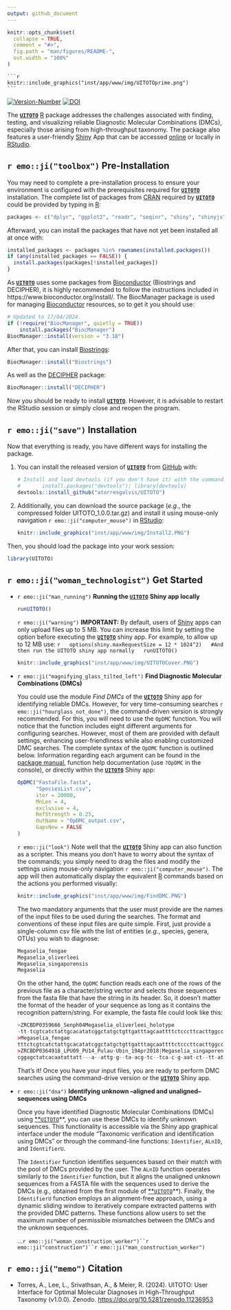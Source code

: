 ---
output: github_document
---

<!-- README.md is generated from README.Rmd. Please edit that file -->

```{r, include = FALSE}
knitr::opts_chunk$set(
  collapse = TRUE,
  comment = "#>",
  fig.path = "man/figures/README-",
  out.width = "100%"
)
```

	```{r, echo=FALSE, fig.cap="", out.width = '50%'}
	knitr::include_graphics("inst/app/www/img/UITOTOprime.png")
	```

<!-- badges: start -->
[![Version-Number](https://img.shields.io/github/r-package/v/atorresgalvis/UITOTO?label=UITOTO (Dev))](https://github.com/atorresgalvis/UITOTO)
[![DOI](https://zenodo.org/badge/DOI/10.5281/zenodo.11236953.svg)](https://doi.org/10.5281/zenodo.11236953)
<!-- badges: end -->

The [**```UITOTO```**](https://github.com/atorresgalvis/UITOTO) [R](https://www.r-project.org/) package addresses the challenges associated with finding, testing, and visualizing reliable Diagnostic Molecular Combinations (DMCs), especially those arising from high-throughput taxonomy. The package also features a user-friendly [Shiny](https://shiny.posit.co/) App that can be accessed [online](https://atorresgalvis.shinyapps.io/MolecularDiagnoses/) or locally in [RStudio](https://posit.co/products/open-source/rstudio/).

## `r emo::ji("toolbox")` Pre-Installation 

You may need to complete a pre-installation process to ensure your environment is configured with the prerequisites required for [**```UITOTO```**](https://github.com/atorresgalvis/UITOTO) installation. The complete list of packages from [CRAN](https://cran.r-project.org/) required by [**```UITOTO```**](https://github.com/atorresgalvis/UITOTO) could be provided by typing in [R](https://www.r-project.org/):
``` {r, eval=F, echo=T}
packages <- c("dplyr", "ggplot2", "readr", "seqinr", "shiny", "shinyjs", "shinyWidgets")
```
Afterward, you can install the packages that have not yet been installed all at once with:
``` {r, eval=F, echo=T}
installed_packages <- packages %in% rownames(installed.packages())
if (any(installed_packages == FALSE)) {
  install.packages(packages[!installed_packages])
}
```
As [**```UITOTO```**](https://github.com/atorresgalvis/UITOTO) uses some packages from [Bioconductor](https://www.bioconductor.org) (Biostrings and DECIPHER), it is highly recommended to follow the instructions included in https://www.bioconductor.org/install/. The BiocManager package is used for managing [Bioconductor](https://www.bioconductor.org) resources, so to get 
it you should use:
``` {r, eval=F, echo=T}
# Updated to 17/04/2024.
if (!require("BiocManager", quietly = TRUE))
    install.packages("BiocManager")
BiocManager::install(version = "3.18")
```
After that, you can install [Biostrings](https://bioconductor.org/packages/release/bioc/html/Biostrings.html):
``` {r, eval=F, echo=T}
BiocManager::install("Biostrings")
```
As well as the [DECIPHER](https://www.bioconductor.org/packages/release/bioc/html/DECIPHER.html) package:
``` {r, eval=F, echo=T}
BiocManager::install("DECIPHER")
```
Now you should be ready to install [**```UITOTO```**](https://github.com/atorresgalvis/UITOTO). However, it is advisable to restart the RStudio session or simply close and reopen the program.

## `r emo::ji("save")` Installation

Now that everything is ready, you have different ways for installing the package.

1. You can install the released version of [**```UITOTO```**](https://github.com/atorresgalvis/UITOTO) from [GitHub](https://github.com/) with:
	
	```{r, eval=FALSE}
	# Install and load devtools (if you don't have it) with the commands:
	# 		install.packages("devtools"); library(devtools)
	devtools::install_github("atorresgalvis/UITOTO")
	```
2. Additionally, you can download the source package (*e.g.*, the compressed folder UITOTO_1.0.0.tar.gz) 
	and install it using mouse-only navigation `r emo::ji("computer_mouse")` in [RStudio](https://posit.co/products/open-source/rstudio/):
	
	```{r, echo=FALSE, fig.cap="Installation of UITOTO using mouse-only navigation in RStudio.", out.width = '100%'}
	knitr::include_graphics("inst/app/www/img/Install2.PNG")
	```
	
Then, you should load the package into your work session:
```{r, eval=FALSE}
library(UITOTO)
```

## `r emo::ji("woman_technologist")` Get Started
- `r emo::ji("man_running")` **Running the [**```UITOTO```**](https://github.com/atorresgalvis/UITOTO)** **Shiny app locally**

	```{r , eval=F, echo=T}
	runUITOTO()
	```

	`r emo::ji("warning")` **IMPORTANT:** By default, users of [Shiny](https://shiny.posit.co/) apps can only upload files up to 5 MB.
	You can increase this limit by setting the \code{shiny.maxRequestSize} option 
	before executing the [**```UITOTO```**](https://github.com/atorresgalvis/UITOTO) shiny app. For example, to allow up to 12 MB use: 
	```{r , eval=F, echo=T}
	options(shiny.maxRequestSize = 12 * 1024^2)
	#And then run the UITOTO shiny app normally
	runUITOTO()
	```
	
	```{r, echo=FALSE, fig.cap="UITOTO Shiny app home page.", out.width = '100%'}
	knitr::include_graphics("inst/app/www/img/UITOTOCover.PNG")
	```
	
- `r emo::ji("magnifying_glass_tilted_left")` **Find Diagnostic Molecular Combinations (DMCs)**
	
	You could use the module *Find DMCs* of the	[**```UITOTO```**](https://atorresgalvis.shinyapps.io/MolecularDiagnoses/) 
	Shiny app for identifying reliable DMCs. However, for very time-consuming searches `r emo::ji("hourglass_not_done")`, the command-driven version is 
	strongly recommended. For this, you will need to use the ```OpDMC``` function.
	You will notice that the function includes eight different arguments for configuring searches. 
	However, most of them are provided with default settings, enhancing user-friendliness while also 
	enabling customized DMC searches. The complete syntax of the ```OpDMC``` function is outlined below.
	Information regarding each argument can be found in the [package manual](https://github.com/atorresgalvis/UITOTO/blob/main/UITOTO_1.0.0.pdf), 
	function help documentation (use ```?OpDMC``` in the console), or directly within the 
	[**```UITOTO```**](https://atorresgalvis.shinyapps.io/MolecularDiagnoses/) Shiny app:
	
	```{r , eval=F, echo=T}
	OpDMC("FastaFile.fasta", 
		  "SpeciesList.csv", 
		  iter = 20000, 
		  MnLen = 4, 
		  exclusive = 4, 
		  RefStrength = 0.25, 
		  OutName = "OpDMC_output.csv", 
		  GapsNew = FALSE
	)
	```
	`r emo::ji("look")` Note well that the [**```UITOTO```**](https://atorresgalvis.shinyapps.io/MolecularDiagnoses/) Shiny app can 
	also function as a scripter. This means you don't have to worry about the syntax of the commands; 
	you simply need to drag the files and modify the settings using mouse-only navigation `r emo::ji("computer_mouse")`. 
	The app will then automatically display the equivalent [R](https://www.r-project.org/) commands based 
	on the actions you performed visually:
	
	```{r, echo=FALSE, fig.cap="Module 'Find DMCs' of the UITOTO Shiny app.", out.width = '100%'}
	knitr::include_graphics("inst/app/www/img/FindDMC.PNG")
	```
	The two mandatory arguments that the user must provide are the names of the input files to be used during the 
	searches. The format and conventions of these input files are quite simple. 
	First, just provide a single-column csv file with the list of entities (*e.g.*, species, genera, OTUs) 
	you wish to diagnose:
	
	```{r , eval=F, echo=T}
	Megaselia_fengae
	Megaselia_oliverleei
	Megaselia_singaporensis
	Megaselia
	```
	
	On the other hand, the ```OpDMC``` function reads each one of the rows of the previous file as a character/string vector
	and selects those sequences from the fasta file that have the string in its header.
	So, it doesn't matter the format of the header of your sequence as long as it contains
	the recognition pattern/string. For example, the fasta file could look like this: 
	
	```{r , eval=F, echo=T}
	>ZRCBDP0359666_Senph04Megaselia_oliverleei_holotype
	-tt-tcgtcatctattgcacatatcggctatgctgttgatttagcaattttctcccttcacttggccggaattttttttattttaggagcagtaaatttttttactacaattattggtatacgctcatcaggaatctcattcgaccgaatgcctttatttgtaaaatacgtaggaattaccgcccttttacttcttttat--------gtattagccggagctatcacaatattattaacagatcgaaattttaatacatcatttttcgaccctgcaggaggaggagatccccttttatatca----------
	>Megaselia_fengae
	tttctcgtcatctattgcacatatcggctatgctgttgatttagcaattttctcccttcacttggccggaattttttttattttaggagcagtaaatttttttactacaattattggtatacgctcatcaggaatctcattcgaccgaatgcctttatttgtaaaatacgtaggaattaccgcccttttacttcttttatcgtattagccggagctatcacaatattattaacagatcgaaattttaatacatcatttttcgaccctgcaggaggaggagatccccttttatatca-----------------	
	>ZRCBDP0364918_LPU09_PU14_Pulau-Ubin_19Apr2018|Megaselia_singaporensis
	cggagctatcacaatattatt---a--attg-g--ta-acg-tc--tca-c-g-aat-ct--tt-atttgtaaaatacg-taggaattaccg-cccttt-tacttcttttatcgtattagccggagctatcacaatattattaacagatcgaaattttaatacatcatttttcgaccctgcaggaggaggagatccccttttatatcaatctattgcacatatcggctatgctgttgatttagcaattttctcccttcacttgatctattgcacatatcggctatgctgttgatttagcaattttctcccttc
	```
	
	That's it! Once you have your input files, you are ready to perform DMC searches using the command-drive version
	or the [**```UITOTO```**](https://atorresgalvis.shinyapps.io/MolecularDiagnoses/) Shiny app.
	
	
- `r emo::ji("dna")` **Identifying unknown --aligned and unaligned-- sequences using DMCs**

	Once you have identified Diagnostic Molecular Combinations (DMCs) using 
	[**```UITOTO```](https://github.com/atorresgalvis/UITOTO)**, 
	you can use these DMCs to identify unknown sequences. This functionality is accessible via 
	the Shiny app graphical interface under the module "Taxonomic verification and identification 
	using DMCs" or through the command-line functions: ```Identifier```, ```ALnID```, and 
	```IdentifierU```. 
	
	The ```Identifier``` function identifies sequences based on their match with the pool of 
	DMCs provided by the user. The ```ALnID``` function operates similarly to the ```Identifier``` 
	function, but it aligns the unaligned unknown sequences from a FASTA file with the sequences 
	used to derive the DMCs (e.g., obtained from the first module of 
	[**```UITOTO```](https://github.com/atorresgalvis/UITOTO)**). Finally, the 
	```IdentifierU``` function employs an alignment-free approach, using a dynamic sliding 
	window to iteratively compare extracted patterns with the provided DMC patterns. 
	These functions allow users to set the maximum number of permissible mismatches between 
	the DMCs and the unknown sequences.





	...`r emo::ji("woman_construction_worker")``r emo::ji("construction")``r emo::ji("man_construction_worker")`

## `r emo::ji("memo")` Citation

- Torres, A., Lee, L., Srivathsan, A., & Meier, R. (2024). UITOTO: User Interface for Optimal Molecular Diagnoses in High-Throughput Taxonomy (v1.0.0). Zenodo. [https://doi.org/10.5281/zenodo.11236953](https://doi.org/10.5281/zenodo.11236953)
